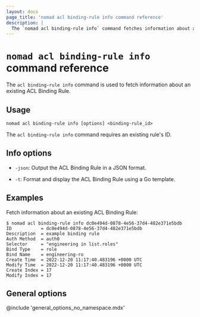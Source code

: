```yaml
---
layout: docs
page_title: 'nomad acl binding-rule info command reference'
description: |
  The `nomad acl binding-rule info` command fetches information about an existing access control list (ACL) binding rule. Review ID, description, authentication method, selector, bind type, bind name, and time to live (TTL).
---
```


# `nomad acl binding-rule info` command reference

The `acl binding-rule info` command is used to fetch information about an existing ACL Binding Rule.

## Usage

```plaintext
nomad acl binding-rule info [options] <binding-rule_id>
```

The `acl binding-rule info` command requires an existing rule's ID.

## Info options

- `-json`: Output the ACL Binding Rule in a JSON format.

- `-t`: Format and display the ACL Binding Rule using a Go template.

## Examples

Fetch information about an existing ACL Binding Rule:

```shell-session
$ nomad acl binding-rule info dc0e494d-0878-4e56-37d4-482e371e5bdb
ID           = dc0e494d-0878-4e56-37d4-482e371e5bdb
Description  = example binding rule
Auth Method  = auth0
Selector     = "engineering in list.roles"
Bind Type    = role
Bind Name    = engineering-ro
Create Time  = 2022-12-20 11:17:40.483196 +0000 UTC
Modify Time  = 2022-12-20 11:17:40.483196 +0000 UTC
Create Index = 17
Modify Index = 17
```

## General options

@include 'general_options_no_namespace.mdx'
